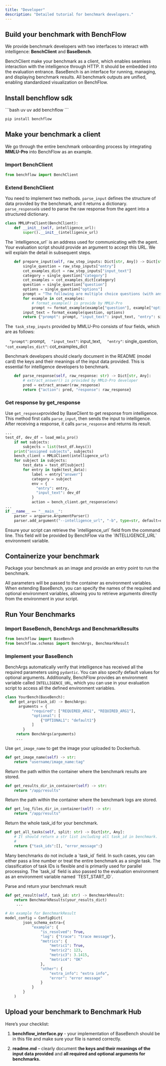 ```yaml
---
title: "Developer"
description: "Detailed tutorial for benchmark developers."
---
```


## Build your benchmark with BenchFlow

We provide benchmark developers with two interfaces to interact with intelligence: **BenchClient** and **BaseBench**.

<CardGroup cols="2">
  <Card title="BenchClient" icon="sparkles">
    BenchClient make your benchmark as a client, which enables seamless interaction with the intelligence through HTTP. It should be embedded into the evaluation entrance.
  </Card>

  <Card title="BaseBench" icon="sparkles">
    BaseBench is an interface for running, managing, and displaying benchmark results. All benchmark outputs are unified, enabling standardized visualization on BenchFlow.
  </Card>
</CardGroup>

## Install benchflow sdk

<CodeGroup>
  ```bash uv
  uv add benchflow
  ```

  ```bash pip
  pip install benchflow
  ```
</CodeGroup>

## Make your benchmark a client

We go through the entire benchmark onboarding process by integrating **MMLU-Pro** into BenchFlow as an example.

### Import BenchClient

```python
from benchflow import BenchClient
```

### Extend BenchClient

You need to implement two methods.&#x20;
`parse_input` defines the structure of data provided by the benchmark, and it returns a dictionary.
`parse_response`is used to parse the raw response from the agent into a structured dictionary.

```python
class MMLUProClient(BenchClient):
    def __init__(self, intelligence_url):
        super().__init__(intelligence_url)
```

<Info>
  The `intelligence_url` is an address used for communicating with the agent. Your evaluation script should provide an argument to accept this URL. We will explain the detail in subsequent steps.
</Info>

```python
    def prepare_input(self, raw_step_inputs: Dict[str, Any]) -> Dict[str, Any]:
        single_question = raw_step_inputs["entry"]
        cot_examples_dict = raw_step_inputs["input_text"]
        category = single_question["category"]
        cot_examples = cot_examples_dict[category]
        question = single_question["question"]
        options = single_question["options"]
        prompt = "The following are multiple choice questions (with answers) about {}. Think step by step and then output the answer in the format of \"The answer is (X)\" at the end.\n\n".format(category)
        for example in cot_examples:
            # format_example() is provide by MMLU-Pro
            prompt += format_example(example["question"], example["options"], example["cot_content"])
        input_text = format_example(question, options)
        return {"prompt": prompt, "input_text": input_text, "entry": single_question, "cot_examples_dict": cot_examples_dict}
```

The` task_step_inputs` provided by MMLU-Pro consists of four fields, which are as follows:

`  "prompt"`: prompt,
`  "input_text"`: input\_text,
`  "entry"`: single\_question,
`  "cot_examples_dict"`: cot\_examples\_dict

<Note>
  Benchmark developers should clearly document in the README (model card) the keys and their meanings of the input data provided. This is essential for intelligence developers to benchmark.
</Note>

```python
    def parse_response(self, raw_response: str) -> Dict[str, Any]:
        # extract_answer() is provided by MMLU-Pro developer
        pred = extract_answer(raw_response) 
        return {"action": pred, "response": raw_response}
```

### Get response by get\_response

Use `get_response`provided by BaseClient to get response from intelligence. This method first calls `parse_input`, then sends the input to intelligence. After receiving a response, it calls `parse_response` and returns its result.

```python
...
test_df, dev_df = load_mmlu_pro()
    if not subjects:
        subjects = list(test_df.keys())
    print("assigned subjects", subjects)
    bench_client = MMLUClient(intelligence_url)
    for subject in subjects:
        test_data = test_df[subject]
        for entry in tqdm(test_data):
            label = entry["answer"]
            category = subject
            env = {
              "entry": entry,
              "input_text": dev_df
            }
            action = bench_client.get_response(env)
...
if __name__ == "__main__":
    parser = argparse.ArgumentParser()
    parser.add_argument("--intelligence_url", "-b", type=str, default=os.getenv("INTELLIGENCE_URL"))
```

<Check>
  Ensure your script can retrieve the `intelligence_url` field from the command line. This field will be provided by BenchFlow via the `INTELLIGENCE_URL` environment variable.
</Check>

## Containerize your benchmark

Package your benchmark as an image and provide an entry point to run the benchmark.

<Check>
  All parameters will be passed to the container as environment variables. When extending BaseBench, you can specify the names of the required and optional environment variables, allowing you to retrieve arguments directly from the environment in your script.
</Check>

## Run Your Benchmarks

### Import BaseBench, BenchArgs and BenchmarkResults

```python
from benchflow import BaseBench
from benchflow.schemas import BenchArgs, BenchmarkResult
```

### Implement your BaseBench

BenchArgs automatically verify that intelligence has received all the required parameters using `pydantic`. You can also specify default values for optional arguments. Additionally, BenchFlow provides an environment variable called `INTELLIGENCE_URL`, which you can use in your evaluation script to access all the defined environment variables.

```python
class YourBench(BaseBench):
  def get_args(task_id) -> BenchArgs:
      arguments = {
            "required": ["REQUIRED_ARG1", "REQUIRED_ARG1"],
            "optional": [
                {"OPTIONAL1": "default1"}
            ]
        }
     return BenchArgs(arguments)
     ...
```

Use `get_image_name` to get the image your uploaded to Dockerhub.

```python
def get_image_name(self) -> str:
    return "username/image_name:tag"
```

Return the path within the container where the benchmark results are stored.

```python
def get_results_dir_in_container(self) -> str:
    return "/app/results"
```

Return the path within the container where the benchmark logs are stored.

```python
def get_log_files_dir_in_container(self) -> str:
    return "/app/results"
```

Return the whole task\_id for your benchmark.

```python
def get_all_tasks(self, split: str) -> Dict[str, Any]:
    # It should return a str list including all task_id in benchmark.
    # 
    return {"task_ids":[], "error_message":}
```

<Note>
  Many benchmarks do not include a `task_id` field. In such cases, you can either pass a line number or treat the entire benchmark as a single task. The classification of task IDs is flexible and is primarily used for parallel processing.
</Note>

<Note>
  The `task_id` field is also passed to the evaluation environment as an environment variable named `TEST_START_ID`.
</Note>

&#x20; Parse and return your benchmark result

```python
def get_result(self, task_id: str) -> BenchmarkResult:
    return BenchmarkResults(your_results_dict)
     ...

# An example for BenchmarkResult
model_config = ConfigDict(
        json_schema_extra={
            "example": {
                "is_resolved": True,
                "log": {"trace": "trace message"},
                "metrics": {
                    "metric1": True,
                    "metric2": 123,
                    "metric3": 3.1415,
                    "metric4": "OK"
                },
                "other": {
                    "extra_info": "extra info",
                    "error": "error message"
                }
            }
        }
    )
```

## Upload your benchmark to Benchmark Hub

Here’s your checklist:

1. **benchflow\_interface.py** - your implementation of BaseBench should be in this file and make sure your file is named correctly.

2. **readme.md** – clearly document t**he keys and their meanings of the input data provided** and **all required and optional arguments for benchmarks.**